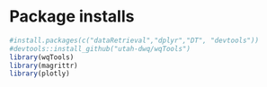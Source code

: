 # Package installs {#packages}
```r
#install.packages(c("dataRetrieval","dplyr","DT", "devtools"))
#devtools::install_github("utah-dwq/wqTools")
library(wqTools)
library(magrittr)
library(plotly)
```

